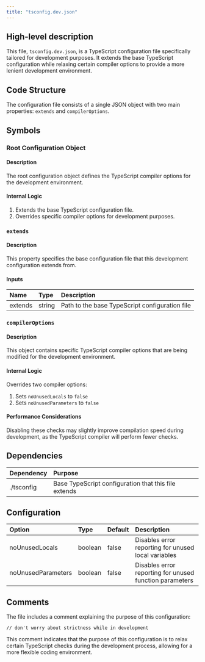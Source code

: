 ```yaml
---
title: "tsconfig.dev.json"
---
```


## High-level description
This file, `tsconfig.dev.json`, is a TypeScript configuration file specifically tailored for development purposes. It extends the base TypeScript configuration while relaxing certain compiler options to provide a more lenient development environment.

## Code Structure
The configuration file consists of a single JSON object with two main properties: `extends` and `compilerOptions`.

## Symbols

### Root Configuration Object
#### Description
The root configuration object defines the TypeScript compiler options for the development environment.

#### Internal Logic
1. Extends the base TypeScript configuration file.
2. Overrides specific compiler options for development purposes.

### `extends`
#### Description
This property specifies the base configuration file that this development configuration extends from.

#### Inputs
| Name | Type | Description |
|:-----|:-----|:------------|
| extends | string | Path to the base TypeScript configuration file |

### `compilerOptions`
#### Description
This object contains specific TypeScript compiler options that are being modified for the development environment.

#### Internal Logic
Overrides two compiler options:
1. Sets `noUnusedLocals` to `false`
2. Sets `noUnusedParameters` to `false`

#### Performance Considerations
Disabling these checks may slightly improve compilation speed during development, as the TypeScript compiler will perform fewer checks.

## Dependencies
| Dependency | Purpose |
|:-----------|:--------|
| ./tsconfig | Base TypeScript configuration that this file extends |

## Configuration
| Option | Type | Default | Description |
|:-------|:-----|:--------|:------------|
| noUnusedLocals | boolean | false | Disables error reporting for unused local variables |
| noUnusedParameters | boolean | false | Disables error reporting for unused function parameters |

## Comments
The file includes a comment explaining the purpose of this configuration:
```
// don't worry about strictness while in development
```
This comment indicates that the purpose of this configuration is to relax certain TypeScript checks during the development process, allowing for a more flexible coding environment.